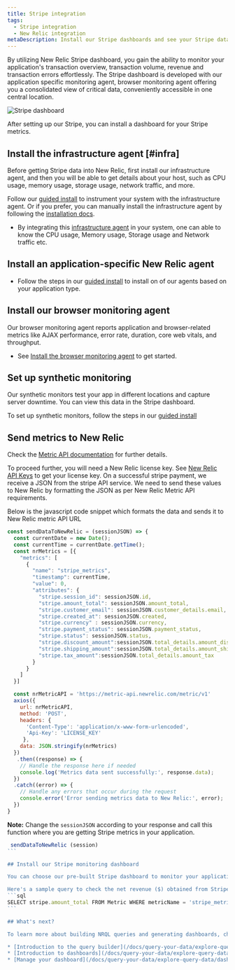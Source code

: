 ```yaml
---
title: Stripe integration
tags:
  - Stripe integration
  - New Relic integration
metaDescription: Install our Stripe dashboards and see your Stripe data in New Relic.  
---
```


By utilizing New Relic Stripe dashboard, you gain the ability to monitor your application's transaction overview, transaction volume, revenue and transaction errors effortlessly. The Stripe dashboard is developed with our application specific monitoring agent, browser monitoring agent offering you a consolidated view of critical data, conveniently accessible in one central location.

<img
    title="Stripe"
    alt="Stripe dashboard"
    src={infrastructureStripeDashboard}
/>

<figcaption>
After setting up our Stripe, you can install a dashboard for your Stripe metrics. 
</figcaption>

## Install the infrastructure agent [#infra]

Before getting Stripe data into New Relic, first install our infrastructure agent, and then you will be able to get details about your host, such as CPU usage, memory usage, storage usage, network traffic, and more.

Follow our [guided install](https://one.newrelic.com/nr1-core?state=999174fa-ed8b-d707-af7b-8e4f8fd03cc1) to instrument your system with the infrastructure agent. Or if you prefer, you can manually install the infrastructure agent by following the [installation docs](/docs/infrastructure/install-infrastructure-agent/get-started/install-infrastructure-agent/). 
* By integrating this [infrastructure agent](https://docs.newrelic.com/docs/infrastructure/install-infrastructure-agent/get-started/install-infrastructure-agent/) in your system, one can able to 
  know the CPU usage, Memory usage, Storage usage and Network traffic etc.
 
## Install an application-specific New Relic agent

* Follow the steps in our [guided install](https://one.newrelic.com/nr1-core?state=999174fa-ed8b-d707-af7b-8e4f8fd03cc1) to install on of our agents based on your application type.

## Install our browser monitoring agent
Our browser monitoring agent reports application and browser-related metrics like AJAX performance, error rate, duration, core web vitals, and throughput.
* See [Install the browser monitoring agent](/docs/browser/browser-monitoring/installation/install-browser-monitoring-agent/) to get started.
## Set up synthetic monitoring
Our synthetic monitors test your app in different locations and capture server downtime. You can view this data in the Stripe dashboard.

To set up synthetic monitors, follow the steps in our [guided install](https://onenr.io/0EjOXrnxgQ6)

## Send metrics to New Relic
Check the [Metric API documentation](/docs/data-apis/ingest-apis/metric-api/report-metrics-metric-api/) for further details.

To proceed further, you will need a New Relic license key. See [New Relic API Keys](/docs/apis/intro-apis/new-relic-api-keys/) to get your license key.
On a successful stripe payment, we receive a JSON from the stripe API service. We need to send these values to New Relic by formatting the JSON as per New Relic Metric API requirements.

Below is the javascript code snippet which formats the data and sends it to New Relic metric API URL
```javascript
const sendDataToNewRelic = (sessionJSON) => {
  const currentDate = new Date();
  const currentTime = currentDate.getTime();
  const nrMetrics = [{
    "metrics": [
      {
        "name": "stripe_metrics",
        "timestamp": currentTime,
        "value": 0,
        "attributes": {
          "stripe.session_id": sessionJSON.id,
          "stripe.amount_total": sessionJSON.amount_total,
          "stripe.customer_email": sessionJSON.customer_details.email,
          "stripe.created_at": sessionJSON.created,
          "stripe.currency" : sessionJSON.currency,
          "stripe.payment_status": sessionJSON.payment_status,
          "stripe.status": sessionJSON.status,
          "stripe.discount_amount":sessionJSON.total_details.amount_discount,
          "stripe.shipping_amount":sessionJSON.total_details.amount_shipping,
          "stripe.tax_amount":sessionJSON.total_details.amount_tax
        }
      }
    ]
  }]

  const nrMetricAPI = 'https://metric-api.newrelic.com/metric/v1'
  axios({
    url: nrMetricAPI,
    method: 'POST',
    headers: {
      'Content-Type': 'application/x-www-form-urlencoded',
      'Api-Key': 'LICENSE_KEY'
     },
    data: JSON.stringify(nrMetrics)
  })
   .then((response) => {
    // Handle the response here if needed
    console.log('Metrics data sent successfully:', response.data);
  })
  .catch((error) => {
    // Handle any errors that occur during the request
    console.error('Error sending metrics data to New Relic:', error);
  })
}

```
**Note:** Change the `sessionJSON` according to your response and call this function where you are getting Stripe metrics in your application.
``````javascript
 sendDataToNewRelic (session)
```

## Install our Stripe monitoring dashboard 

You can choose our pre-built Stripe dashboard to monitor your application metrics. To set up this dashboard, go to [https://onenr.io/0ZQWYYE1rRW] and follow the instructions there. Once installed, the dashboard should display metrics.

Here's a sample query to check the net revenue ($) obtained from Stripe:
```sql
SELECT stripe.amount_total FROM Metric WHERE metricName = 'stripe_metrics'
```

## What's next?

To learn more about building NRQL queries and generating dashboards, check out these docs:

* [Introduction to the query builder](/docs/query-your-data/explore-query-data/query-builder/introduction-query-builder) to create basic and advanced queries.
* [Introduction to dashboards](/docs/query-your-data/explore-query-data/dashboards/introduction-dashboards) to customize your dashboard and carry out different actions.
* [Manage your dashboard](/docs/query-your-data/explore-query-data/dashboards/manage-your-dashboard) to adjust your <InlinePopover type="dashboards" /> display mode, or to add more content to your dashboard.
